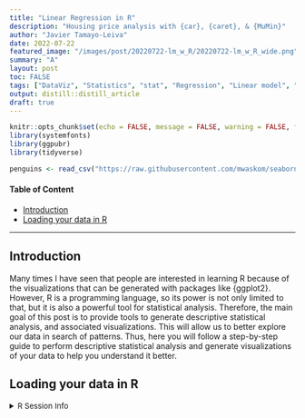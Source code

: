 ```yaml
---
title: "Linear Regression in R"
description: "Housing price analysis with {car}, {caret}, & {MuMin}"
author: "Javier Tamayo-Leiva" 
date: 2022-07-22
featured_image: "/images/post/20220722-lm_w_R/20220722-lm_w_R_wide.png"
summary: "A"
layout: post
toc: FALSE
tags: ["DataViz", "Statistics", "stat", "Regression", "Linear model", "Machine Learning"]
output: distill::distill_article
draft: true
---
```


```r
knitr::opts_chunk$set(echo = FALSE, message = FALSE, warning = FALSE, fig.height=4, fig.width=4, fig.align = "center", fig.retina = 2)
library(systemfonts)
library(ggpubr)
library(tidyverse)

penguins <- read_csv("https://raw.githubusercontent.com/mwaskom/seaborn-data/master/penguins.csv")
```
   
#### Table of Content

* [Introduction](#intro)
* [Loading your data in R](#body1)



---
  
## Introduction {#intro}

Many times I have seen that people are interested in learning R because of the visualizations that can be generated with packages like {ggplot2}. However, R is a programming language, so its power is not only limited to that, but it is also a powerful tool for statistical analysis. Therefore, the main goal of this post is to provide tools to generate descriptive statistical analysis, and associated visualizations. This will allow us to better explore our data in search of patterns. Thus, here you will follow a step-by-step guide to perform descriptive statistical analysis and generate visualizations of your data to help you understand it better.<br>
   
## Loading your data in R {#body1}




<details>
<summary style='font-size:10pt;'>R Session Info</summary>

```r
sessionInfo()
```

</details>